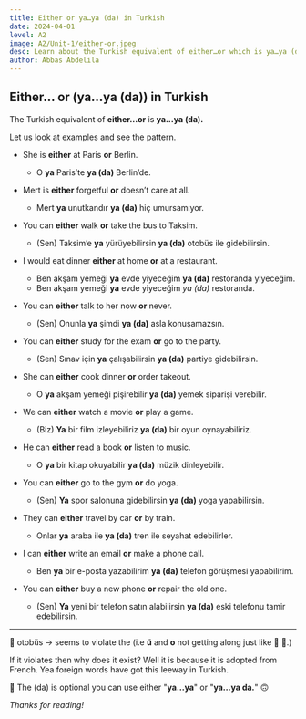 ```yaml
---
title: Either or ya…ya (da) in Turkish
date: 2024-04-01
level: A2
image: A2/Unit-1/either-or.jpeg
desc: Learn about the Turkish equivalent of either…or which is ya…ya (da) with examples and grammar rules.
author: Abbas Abdelila
---
```


## Either… or  (ya…ya (da)) in Turkish

The Turkish equivalent of **either…or** is **ya…ya (da).**

Let us look at examples and see the pattern.

- She is **either** at Paris **or** Berlin.
    - O **ya** Paris’te **ya (da)** Berlin’de.

    
- Mert is **either** forgetful **or** doesn’t care at all.
    - Mert **ya** unutkandır **ya (da)** hiç umursamıyor.

    
- You can **either** walk **or** take the bus to Taksim.
    - (Sen) Taksim’e **ya** yürüyebilirsin **ya (da)** otobüs ile gidebilirsin.

    
- I would eat dinner **either** at home **or** at a restaurant.
    - Ben akşam yemeği **ya** evde yiyeceğim **ya (da)** restoranda yiyeceğim.
    - Ben akşam yemeği **ya** evde yiyeceğim *ya (da)* restoranda.

    
- You can **either** talk to her now **or** never.
    - (Sen) Onunla **ya** şimdi **ya (da)** asla konuşamazsın.

    
- You can **either** study for the exam **or** go to the party.
    - (Sen) Sınav için **ya** çalışabilirsin **ya (da)** partiye gidebilirsin.

    
- She can **either** cook dinner **or** order takeout.
    - O **ya** akşam yemeği pişirebilir **ya (da)** yemek siparişi verebilir.

    
- We can **either** watch a movie **or** play a game.
    - (Biz) **Ya** bir film izleyebiliriz **ya (da)** bir oyun oynayabiliriz.

    
- He can **either** read a book **or** listen to music.
    - O **ya** bir kitap okuyabilir **ya (da)** müzik dinleyebilir.

    
- You can **either** go to the gym **or** do yoga.
    - (Sen) **Ya** spor salonuna gidebilirsin **ya (da)** yoga yapabilirsin.

    
- They can **either** travel by car **or** by train.
    - Onlar **ya** araba ile **ya (da)** tren ile seyahat edebilirler.
    
    
- I can **either** write an email **or** make a phone call.
    - Ben **ya** bir e-posta yazabilirim **ya (da)** telefon görüşmesi yapabilirim.

    
- You can **either** buy a new phone **or** repair the old one.
    - (Sen) **Ya** yeni bir telefon satın alabilirsin **ya (da)** eski telefonu tamir edebilirsin.


---

📝 otobüs → seems to violate the <CustomLink url="https://www.pickturkish.com/posts/a1/vowel-harmony" name="vowel harmony" /> (i.e **ü** and **o** not getting along just like 🌊 🚢.)

If it violates then why does it exist? Well it is because it is adopted from French. Yea foreign words have got this leeway in Turkish.

📝 The (da) is optional you can use <span className="text-yellow-600 dark:text-yellow-400 font-semibold">either</span> "**ya…ya**" <span className="text-yellow-600 dark:text-yellow-400 font-semibold">or</span> "**ya…ya da.**"  🙃

*Thanks for reading!*